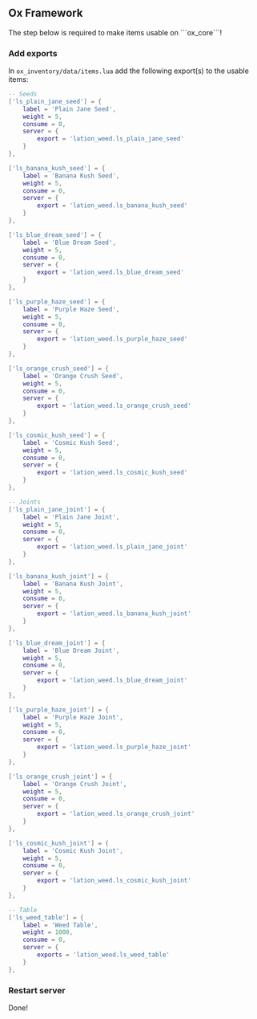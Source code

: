 
## Ox Framework

<Callout type="warning" emoji="⚠️">
    The step below is required to make items usable on ```ox_core```!
</Callout>

<Steps>

### Add exports

In ```ox_inventory/data/items.lua``` add the following export(s) to the usable items:

```lua copy filename="ox_inventory/data/items.lua" {5-8, 14-17, 23-26, 32-35, 41-44, 50-53, 60-63, 69-72, 78-81, 87-90, 96-99, 105-108, 115-118}
-- Seeds
['ls_plain_jane_seed'] = {
    label = 'Plain Jane Seed',
    weight = 5,
    consume = 0,
    server = {
        export = 'lation_weed.ls_plain_jane_seed'
    }
},

['ls_banana_kush_seed'] = {
    label = 'Banana Kush Seed',
    weight = 5,
    consume = 0,
    server = {
        export = 'lation_weed.ls_banana_kush_seed'
    }
},

['ls_blue_dream_seed'] = {
    label = 'Blue Dream Seed',
    weight = 5,
    consume = 0,
    server = {
        export = 'lation_weed.ls_blue_dream_seed'
    }
},

['ls_purple_haze_seed'] = {
    label = 'Purple Haze Seed',
    weight = 5,
    consume = 0,
    server = {
        export = 'lation_weed.ls_purple_haze_seed'
    }
},

['ls_orange_crush_seed'] = {
    label = 'Orange Crush Seed',
    weight = 5,
    consume = 0,
    server = {
        export = 'lation_weed.ls_orange_crush_seed'
    }
},

['ls_cosmic_kush_seed'] = {
    label = 'Cosmic Kush Seed',
    weight = 5,
    consume = 0,
    server = {
        export = 'lation_weed.ls_cosmic_kush_seed'
    }
},

-- Joints
['ls_plain_jane_joint'] = {
    label = 'Plain Jane Joint',
    weight = 5,
    consume = 0,
    server = {
        export = 'lation_weed.ls_plain_jane_joint'
    }
},

['ls_banana_kush_joint'] = {
    label = 'Banana Kush Joint',
    weight = 5,
    consume = 0,
    server = {
        export = 'lation_weed.ls_banana_kush_joint'
    }
},

['ls_blue_dream_joint'] = {
    label = 'Blue Dream Joint',
    weight = 5,
    consume = 0,
    server = {
        export = 'lation_weed.ls_blue_dream_joint'
    }
},

['ls_purple_haze_joint'] = {
    label = 'Purple Haze Joint',
    weight = 5,
    consume = 0,
    server = {
        export = 'lation_weed.ls_purple_haze_joint'
    }
},

['ls_orange_crush_joint'] = {
    label = 'Orange Crush Joint',
    weight = 5,
    consume = 0,
    server = {
        export = 'lation_weed.ls_orange_crush_joint'
    }
},

['ls_cosmic_kush_joint'] = {
    label = 'Cosmic Kush Joint',
    weight = 5,
    consume = 0,
    server = {
        export = 'lation_weed.ls_cosmic_kush_joint'
    }
},

-- Table
['ls_weed_table'] = {
    label = 'Weed Table',
    weight = 1000,
    consume = 0,
    server = {
        exports = 'lation_weed.ls_weed_table'
    }
},
```
 
### Restart server
Done!

</Steps>